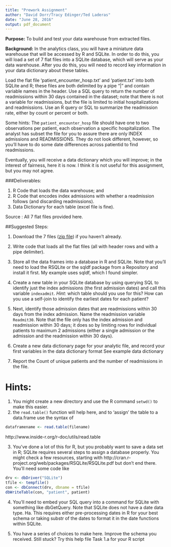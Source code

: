 ```yaml
---
title: "Prework Assignment"
author: "David Dorr/Tracy Edinger/Ted Laderas"
date: "June 28, 2016"
output: pdf_document
---
```


**Purpose:**  To build and test your data warehouse from extracted files.

**Background:**  In the analytics class, you will have a miniature data warehouse that will be accessed by R and SQLite.  In order to do this, you will load a set of 7 flat files into a SQLite database, which will serve as your data warehouse.  After you do this, you will need to record key information in your data dictionary about these tables.

Load the flat file ‘patient_encounter_hosp.txt’ and ‘patient.txt’ into both SQLite and R; these files are both delimited by a pipe “|” and contain variable names in the header.  Use a SQL query to return the number of readmissions within 30 days contained in the dataset; note that there is not a variable for readmissions, but the file is limited to initial hospitalizations and readmissions.  Use an R query or SQL to summarize the readmission rate, either by count or percent or both. 

Some hints:  The `patient_encounter_hosp` file should have one to two observations per patient, each observation a specific hospitalization.  The analyst has subset the file for you to assure there are only INDEX admissions and READMISSIONS.  They do not look different, however, so you'll have to do some date differences across patientid to find readmissions.

Eventually, you will receive a data dictionary which you will improve; in the interest of fairness, here it is now.  I think it is not useful for this assignment, but you may not agree.

###Deliverables:   

1) R Code that loads the data warehouse; and 
2) R Code that encodes index admissions with whether a readmission follows (and discarding readmissions).
3) Data Dictionary for each table (excel file is fine).

Source : All 7 flat files provided here. 

##Suggested Steps:

1) Download the 7 files ([zip file](https://ohsu.box.com/shared/static/xqios7ryxzfj7ztgc1y77hz68c94gni9.zip)) if you haven't already.

2) Write code that loads all the flat files (all with header rows and with a pipe delimiter).  

3) Store all the data frames into a database in R and SQLite.  Note that you’ll need to load the RSQLite or the sqldf package from a Repository and install it first.  My example uses sqldf, which I found simpler.  

4) Create a new table in your SQLite database by using querying SQL to identify just the index admissions (the first admission dates) and call this variable `indexadmit`. *Hint*: which table should you use for this? How can you use a self-join to identify the earliest dates for each patient?

5) Next, identify those admission dates that are readmissions within 30 days from the index admission. Name the readmission variable `Readmit30`.  Note that the file only has the index admission and readmission within 30 days; it does so by limiting rows for individual patients to maximum 2 admissions (either a single admission or the admission and the readmission within 30 days).

5) Create a new data dictionary page for your analytic file, and record your first variables in the data dictionary format See example data dictionary 

6) Report the Count of unique patients and the number of readmissions in the file.

# Hints:  

1) You might create a new directory and use the R command `setwd()` to make this easier.
2) the `read.table()` function will help here, and to 'assign' the table to a data.frame use the syntax of 

```r
dataframename <- read.table(filename)  
```

http://www.inside-r.org/r-doc/utils/read.table  

3) You've done a lot of this for R, but you probably want to save a data set in R;  SQLite requires several steps to assign a database properly.  You might check a few resources, starting with http://cran.r-project.org/web/packages/RSQLite/RSQLite.pdf  but don't end there.  You'll need some code like

```r
drv <- dbDriver("SQLite")
tfile <- tempfile()
con <- dbConnect(drv, dbname = tfile)
dbWriteTable(con, "patient", patient)
```

4) You'll need to embed your SQL query into a command for SQLite with something like dbGetQuery.  Note that SQLite does not have a date data type.  Ha.  This requires either pre-processing dates in R for your best schema or taking substr of the dates to format it in the date functions within SQLite.

5) You have a series of choices to make here.  Improve the schema you received. Still stuck?  Try this help file Task 1.a for your R script 

